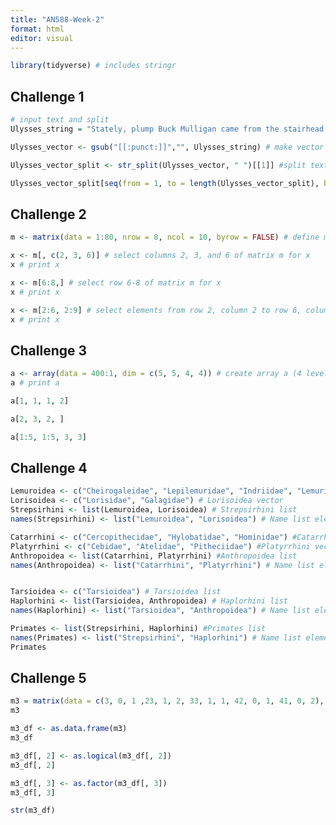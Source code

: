 ```yaml
---
title: "AN588-Week-2"
format: html
editor: visual
---
```


```r
library(tidyverse) # includes stringr
```

## Challenge 1

```r
# input text and split
Ulysses_string = "Stately, plump Buck Mulligan came from the stairhead, bearing a bowl of lather on which a mirror and a razor lay crossed."

Ulysses_vector <- gsub("[[:punct:]]","", Ulysses_string) # make vector of string w/o punctuation

Ulysses_vector_split <- str_split(Ulysses_vector, " ")[[1]] #split text and "unlist" Ulysses_vector_split

Ulysses_vector_split[seq(from = 1, to = length(Ulysses_vector_split), by = 3)] # take every third element
```

## Challenge 2

```r
m <- matrix(data = 1:80, nrow = 8, ncol = 10, byrow = FALSE) # define matrix m

x <- m[, c(2, 3, 6)] # select columns 2, 3, and 6 of matrix m for x
x # print x

x <- m[6:8,] # select row 6-8 of matrix m for x
x # print x

x <- m[2:6, 2:9] # select elements from row 2, column 2 to row 6, column 9 of matrix m for x
x # print x
```

## Challenge 3

```r
a <- array(data = 400:1, dim = c(5, 5, 4, 4)) # create array a (4 levels, 400 elements)
a # print a

a[1, 1, 1, 2]

a[2, 3, 2, ] 

a[1:5, 1:5, 3, 3] 
```

## Challenge 4

```r
Lemuroidea <- c("Cheirogaleidae", "Lepilemuridae", "Indriidae", "Lemuridae", "Daubentoniidae") # Lemuroidea vector
Lorisoidea <- c("Lorisidae", "Galagidae") # Lorisoidea vector
Strepsirhini <- list(Lemuroidea, Lorisoidea) # Strepsirhini list
names(Strepsirhini) <- list("Lemuroidea", "Lorisoidea") # Name list elements

Catarrhini <- c("Cercopithecidae", "Hylobatidae", "Hominidae") #Catarrhini vector
Platyrrhini <- c("Cebidae", "Atelidae", "Pitheciidae") #Platyrrhini vector
Anthropoidea <- list(Catarrhini, Platyrrhini) #Anthropoidea list
names(Anthropoidea) <- list("Catarrhini", "Platyrrhini") # Name list elements


Tarsioidea <- c("Tarsioidea") # Tarsioidea list
Haplorhini <- list(Tarsioidea, Anthropoidea) # Haplorhini list
names(Haplorhini) <- list("Tarsioidea", "Anthropoidea") # Name list elements

Primates <- list(Strepsirhini, Haplorhini) #Primates list
names(Primates) <- list("Strepsirhini", "Haplorhini") # Name list elements
Primates
```

## Challenge 5

```r
m3 = matrix(data = c(3, 0, 1 ,23, 1, 2, 33, 1, 1, 42, 0, 1, 41, 0, 2), nrow = 5, ncol = 3, byrow = TRUE)
m3

m3_df <- as.data.frame(m3)
m3_df

m3_df[, 2] <- as.logical(m3_df[, 2])
m3_df[, 2]

m3_df[, 3] <- as.factor(m3_df[, 3])
m3_df[, 3]

str(m3_df)
```
